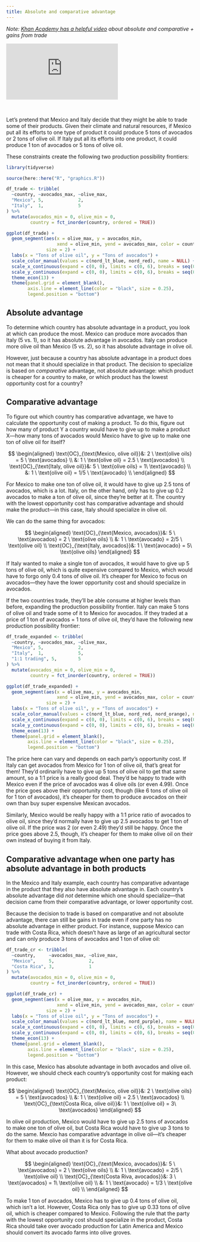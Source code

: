 ```yaml
---
title: Absolute and comparative advantage
---
```


*Note: [Khan Academy has a helpful video](https://www.khanacademy.org/economics-finance-domain/ap-macroeconomics/basic-economics-concepts-macro/scarcity-and-growth/v/comparative-advantage-specialization-and-gains-from-trade) about absolute and comparative + gains from trade*

<div class="embed-responsive embed-responsive-16by9">
<iframe class="embed-responsive-item" src="https://www.youtube.com/embed/JV5lueZynos" frameborder="0" allow="accelerometer; autoplay; encrypted-media; gyroscope; picture-in-picture" allowfullscreen></iframe>
</div>

&nbsp;

Let's pretend that Mexico and Italy decide that they might be able to trade some of their products. Given their climate and natural resources, if Mexico put all its efforts to one type of product it could produce 5 tons of avocados or 2 tons of olive oil. If Italy put all its efforts into one product, it could produce 1 ton of avocados or 5 tons of olive oil.

These constraints create the following two production possibility frontiers:

```r
library(tidyverse)

source(here::here("R", "graphics.R"))

df_trade <- tribble(
  ~country, ~avocados_max, ~olive_max, 
  "Mexico", 5,             2,
  "Italy",  1,             5
) %>%
  mutate(avocados_min = 0, olive_min = 0,
         country = fct_inorder(country, ordered = TRUE))

ggplot(df_trade) +
  geom_segment(aes(x = olive_max, y = avocados_min,
                   xend = olive_min, yend = avocados_max, color = country),
               size = 2) +
  labs(x = "Tons of olive oil", y = "Tons of avocados") +
  scale_color_manual(values = c(nord_lt_blue, nord_red), name = NULL) +
  scale_x_continuous(expand = c(0, 0), limits = c(0, 6), breaks = seq(0:6)) + 
  scale_y_continuous(expand = c(0, 0), limits = c(0, 6), breaks = seq(0:6)) +
  theme_econ(13) +
  theme(panel.grid = element_blank(),
        axis.line = element_line(color = "black", size = 0.25),
        legend.position = "bottom")
```

## Absolute advantage

To determine which country has absolute advantage in a product, you look at which can produce the most. Mexico can produce more avocados than Italy (5 vs. 1), so it has absolute advantage in avocados. Italy can produce more olive oil than Mexico (5 vs. 2), so it has absolute advantage in olive oil.

However, just because a country has absolute advantage in a product does not mean that it should specialize in that product. The decision to specialize is based on *comparative* advantage, not absolute advantage: which product is cheaper for a country to make, or which product has the lowest opportunity cost for a country?

## Comparative advantage

To figure out which country has comparative advantage, we have to calculate the opportunity cost of making a product. To do this, figure out how many of product Y a country would have to give up to make a product X—how many tons of avocados would Mexico have to give up to make one ton of olive oil for itself?

$$
\begin{aligned}
\text{OC}_{\text{Mexico, olive oil}}&: 2 \ \text{olive oils} = 5 \ \text{avocados} \\ 
&: 1 \ \text{olive oil} = 2.5 \ \text{avocados} \\
\text{OC}_{\text{Italy, olive oil}}&: 5 \ \text{olive oils} = 1\ \text{avocado} \\ 
&: 1 \ \text{olive oil} = 1/5 \ \text{avocado} \\
\end{aligned}
$$

For Mexico to make one ton of olive oil, it would have to give up 2.5 tons of avocados, which is a lot. Italy, on the other hand, only has to give up 0.2 avocados to make a ton of olive oil, since they're better at it. The country with the lowest opportunity cost has comparative advantage and should make the product—in this case, Italy should specialize in olive oil.

We can do the same thing for avocados:

$$
\begin{aligned}
\text{OC}_{\text{Mexico, avocados}}&: 5 \ \text{avocados} = 2 \ \text{olive oils} \\ 
&: 1 \ \text{avocado} =  2/5 \ \text{olive oil} \\
\text{OC}_{\text{Italy, avocados}}&: 1 \ \text{avocado} = 5\ \text{olive oils}
\end{aligned}
$$

If Italy wanted to make a single ton of avocados, it would have to give up 5 tons of olive oil, which is quite expensive compared to Mexico, which would have to forgo only 0.4 tons of olive oil. It's cheaper for Mexico to focus on avocados—they have the lower opportunity cost and should specialize in avocados.

If the two countries trade, they'll be able consume at higher levels than before, expanding the production possibility frontier. Italy can make 5 tons of olive oil and trade some of it to Mexico for avocados. If they traded at a price of 1 ton of avocados = 1 tons of olive oil, they'd have the following new production possibility frontier:

```r
df_trade_expanded <- tribble(
  ~country, ~avocados_max, ~olive_max, 
  "Mexico", 5,             2,
  "Italy",  1,             5,
  "1:1 trading", 5,        5
) %>%
  mutate(avocados_min = 0, olive_min = 0, 
         country = fct_inorder(country, ordered = TRUE))

ggplot(df_trade_expanded) +
  geom_segment(aes(x = olive_max, y = avocados_min,
                   xend = olive_min, yend = avocados_max, color = country),
               size = 2) +
  labs(x = "Tons of olive oil", y = "Tons of avocados") +
  scale_color_manual(values = c(nord_lt_blue, nord_red, nord_orange), name = NULL) +
  scale_x_continuous(expand = c(0, 0), limits = c(0, 6), breaks = seq(0:6)) + 
  scale_y_continuous(expand = c(0, 0), limits = c(0, 6), breaks = seq(0:6)) +
  theme_econ(13) +
  theme(panel.grid = element_blank(),
        axis.line = element_line(color = "black", size = 0.25),
        legend.position = "bottom")
```

The price here can vary and depends on each party's opportunity cost. If Italy can get avocados from Mexico for 1 ton of olive oil, that's great for them! They'd ordinarily have to give up 5 tons of olive oil to get that same amount, so a 1:1 price is a really good deal. They'd be happy to trade with Mexico even if the price of avocados was 4 olive oils (or even 4.99). Once the price goes above their opportunity cost, though (like 6 tons of olive oil for 1 ton of avocados), it's cheaper for them to produce avocados on their own than buy super expensive Mexican avocados.

Similarly, Mexico would be really happy with a 1:1 price ratio of avocados to olive oil, since they'd normally have to give up 2.5 avocados to get 1 ton of olive oil. If the price was 2 (or even 2.49) they'd still be happy. Once the price goes above 2.5, though, it's cheaper for them to make olive oil on their own instead of buying it from Italy.

## Comparative advantage when one party has absolute advantage in both products

In the Mexico and Italy example, each country has comparative advantage in the product that they also have absolute advantage in. Each country's absolute advantage did *not* determine which one should specialize—that decision came from their comparative advantage, or lower opportunity cost.

Because the decision to trade is based on comparative and not absolute advantage, there can still be gains in trade even if one party has no absolute advantage in either product. For instance, suppose Mexico can trade with Costa Rica, which doesn't have as large of an agricultural sector and can only produce 3 tons of avocados and 1 ton of olive oil:

```r
df_trade_cr <- tribble(
  ~country,     ~avocados_max, ~olive_max, 
  "Mexico",     5,             2,
  "Costa Rica", 3,             1
) %>%
  mutate(avocados_min = 0, olive_min = 0,
         country = fct_inorder(country, ordered = TRUE))

ggplot(df_trade_cr) +
  geom_segment(aes(x = olive_max, y = avocados_min,
                   xend = olive_min, yend = avocados_max, color = country),
               size = 2) +
  labs(x = "Tons of olive oil", y = "Tons of avocados") +
  scale_color_manual(values = c(nord_lt_blue, nord_purple), name = NULL) +
  scale_x_continuous(expand = c(0, 0), limits = c(0, 6), breaks = seq(0:6)) + 
  scale_y_continuous(expand = c(0, 0), limits = c(0, 6), breaks = seq(0:6)) +
  theme_econ(13) +
  theme(panel.grid = element_blank(),
        axis.line = element_line(color = "black", size = 0.25),
        legend.position = "bottom")
```

In this case, Mexico has absolute advantage in both avocados and olive oil. However, we should check each country's opportunity cost for making each product:

$$
\begin{aligned}
\text{OC}_{\text{Mexico, olive oil}}&: 2 \ \text{olive oils} = 5 \ \text{avocados} \\ 
&: 1 \ \text{olive oil} = 2.5 \ \text{avocados} \\
\text{OC}_{\text{Costa Rica, olive oil}}&: 1 \ \text{olive oil} = 3\ \text{avocados}
\end{aligned}
$$

In olive oil production, Mexico would have to give up 2.5 tons of avocados to make one ton of olive oil, but Costa Rica would have to give up 3 tons to do the same. Mexcio has comparative advantage in olive oil—it's cheaper for them to make olive oil than it is for Costa Rica. 

What about avocado production?

$$
\begin{aligned}
\text{OC}_{\text{Mexico, avocados}}&: 5 \ \text{avocados} = 2 \ \text{olive oils} \\ 
&: 1 \ \text{avocado} =  2/5 \ \text{olive oil} \\
\text{OC}_{\text{Costa Riva, avocados}}&: 3 \ \text{avocados} = 1\ \text{olive oil} \\
&: 1 \ \text{avocado} =  1/3 \ \text{olive oil} \\
\end{aligned}
$$

To make 1 ton of avocados, Mexico has to give up 0.4 tons of olive oil, which isn't a lot. However, Costa Rica only has to give up 0.33 tons of olive oil, which is cheaper compared to Mexico. Following the rule that the party with the lowest opportunity cost should specialize in the product, Costa Rica should take over avocado production for Latin America and Mexico should convert its avocado farms into olive groves.
